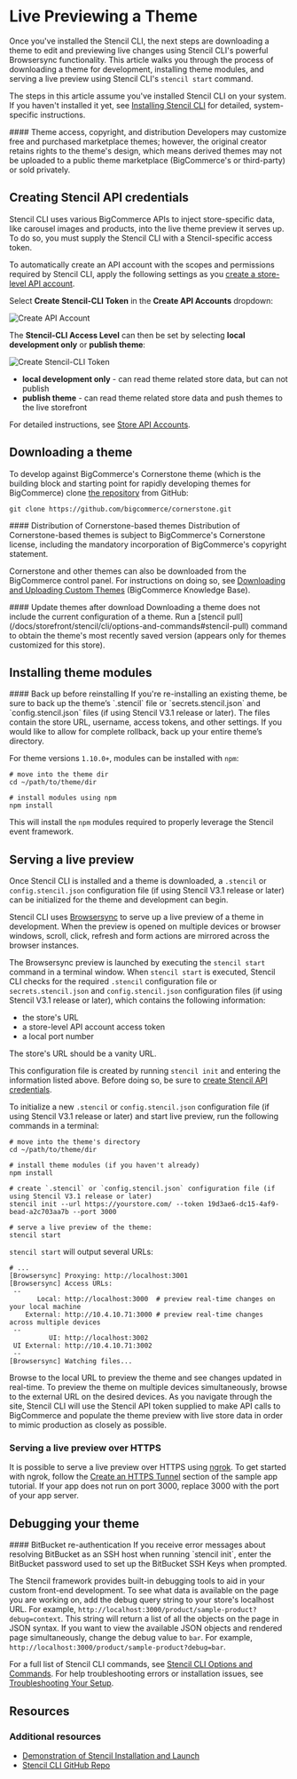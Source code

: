 # Live Previewing a Theme

Once you've installed the Stencil CLI, the next steps are downloading a theme to edit and previewing live changes using Stencil CLI's powerful Browsersync functionality. This article walks you through the process of downloading a theme for development, installing theme modules, and serving a live preview using Stencil CLI's `stencil start` command.

The steps in this article assume you've installed Stencil CLI on your system. If you haven't installed it yet, see [Installing Stencil CLI](/docs/storefront/stencil/cli/install) for detailed, system-specific instructions.

<Callout type="warning">
 #### Theme access, copyright, and distribution
Developers may customize free and purchased marketplace themes; however, the original creator retains rights to the theme's design, which means derived themes may not be uploaded to a public theme marketplace (BigCommerce's or third-party) or sold privately.
 </Callout>

## Creating Stencil API credentials

Stencil CLI uses various BigCommerce APIs to inject store-specific data, like carousel images and products, into the live theme preview it serves up. To do so, you must supply the Stencil CLI with a Stencil-specific access token. 

To automatically create an API account with the scopes and permissions required by Stencil CLI, apply the following settings as you [create a store-level API account](/docs/start/authentication/api-accounts#creating-store-level-api-accounts). 

Select **Create Stencil-CLI Token** in the **Create API Accounts** dropdown:

![Create API Account](https://raw.githubusercontent.com/bigcommerce/dev-docs/master/assets/images/create-api-account.png "Create API Account")

The **Stencil-CLI Access Level** can then be set by selecting **local development only** or **publish theme**:

![Create Stencil-CLI Token](https://raw.githubusercontent.com/bigcommerce/dev-docs/master/assets/images/create-stencil-cli-token.png "Create Stencil-CLI Token")

* **local development only** - can read theme related store data, but can not publish
* **publish theme** - can read theme related store data and push themes to the live storefront

For detailed instructions, see [Store API Accounts](https://support.bigcommerce.com/s/article/Store-API-Accounts).

## Downloading a theme

To develop against BigCommerce's Cornerstone theme (which is the building block and starting point for rapidly developing themes for BigCommerce) clone [the repository](https://github.com/bigcommerce/cornerstone) from GitHub:

```shell copy
git clone https://github.com/bigcommerce/cornerstone.git
```

<Callout type="warning">
 #### Distribution of Cornerstone-based themes
 Distribution of Cornerstone-based themes is subject to BigCommerce's Cornerstone license, including the mandatory incorporation of BigCommerce's copyright statement.
 </Callout>

Cornerstone and other themes can also be downloaded from the BigCommerce control panel. For instructions on doing so, see [Downloading and Uploading Custom Themes](https://support.bigcommerce.com/s/article/Stencil-Themes#download-upload) (BigCommerce Knowledge Base). 

<Callout type="info">
 #### Update themes after download  
 Downloading a theme does not include the current configuration of a theme. Run a [stencil pull](/docs/storefront/stencil/cli/options-and-commands#stencil-pull) command to obtain the theme's most recently saved version (appears only for themes customized for this store).
&nbsp;
 </Callout>

## Installing theme modules

<Callout type="warning">
 #### Back up before reinstalling
 If you're re-installing an existing theme, be sure to back up the theme’s `.stencil` file or `secrets.stencil.json` and `config.stencil.json` files (if using Stencil V3.1 release or later). The files contain the store URL, username, access tokens, and other settings. If you would like to allow for complete rollback, back up your entire theme’s directory.
 </Callout>

For theme versions `1.10.0+`, modules can be installed with `npm`:

```shell copy showLineNumbers
# move into the theme dir
cd ~/path/to/theme/dir

# install modules using npm
npm install
```

This will install the `npm` modules required to properly leverage the Stencil event framework.

## Serving a live preview

Once Stencil CLI is installed and a theme is downloaded, a `.stencil` or `config.stencil.json` configuration file (if using Stencil V3.1 release or later) can be initialized for the theme and development can begin.

Stencil CLI uses [Browsersync](https://github.com/bigcommerce/browser-sync) to serve up a live preview of a theme in development. When the preview is opened on multiple devices or browser windows, scroll, click, refresh and form actions are mirrored across the browser instances.

The Browsersync preview is launched by executing the `stencil start` command in a terminal window. When `stencil start` is executed, Stencil CLI checks for the required `.stencil` configuration file or `secrets.stencil.json` and `config.stencil.json` configuration files (if using Stencil V3.1 release or later), which contains the following information:
* the store's URL
* a store-level API account access token
* a local port number


<Callout type="info">
 The store's URL should be a vanity URL.
 </Callout>

This configuration file is created by running `stencil init` and entering the information listed above. Before doing so, be sure to [create Stencil API credentials](#creating-stencil-api-credentials).

To initialize a new `.stencil` or `config.stencil.json` configuration file (if using Stencil V3.1 release or later) and start live preview, run the following commands in a terminal:

```shell showLineNumbers copy
# move into the theme's directory
cd ~/path/to/theme/dir

# install theme modules (if you haven't already)
npm install

# create `.stencil` or `config.stencil.json` configuration file (if using Stencil V3.1 release or later)
stencil init --url https://yourstore.com/ --token 19d3ae6-dc15-4af9-bead-a2c703aa7b --port 3000

# serve a live preview of the theme:
stencil start
```

`stencil start` will output several URLs:

```shell showLineNumbers copy
# ...
[Browsersync] Proxying: http://localhost:3001
[Browsersync] Access URLs:
 --
       Local: http://localhost:3000  # preview real-time changes on your local machine
    External: http://10.4.10.71:3000 # preview real-time changes across multiple devices
 --
          UI: http://localhost:3002
 UI External: http://10.4.10.71:3002
 --
[Browsersync] Watching files...
```

Browse to the local URL to preview the theme and see changes updated in real-time. To preview the theme on multiple devices simultaneously, browse to the external URL on the desired devices. As you navigate through the site, Stencil CLI will use the Stencil API token supplied to make API calls to BigCommerce and populate the theme preview with live store data in order to mimic production as closely as possible.

### Serving a live preview over HTTPS 

It is possible to serve a live preview over HTTPS using [ngrok](https://ngrok.com/docs). To get started with ngrok, follow the [Create an HTTPS Tunnel](/docs/integrations/apps/tutorial/nextjs-connect#create-an-https-tunnel) section of the sample app tutorial. If your app does not run on port 3000, replace 3000 with the port of your app server.

## Debugging your theme

<Callout type="info">
 #### BitBucket re-authentication
 If you receive error messages about resolving BitBucket as an SSH host when running `stencil init`, enter the BitBucket password used to set up the BitBucket SSH Keys when prompted.
 </Callout>

The Stencil framework provides built-in debugging tools to aid in your custom front-end development. To see what data is available on the page you are working on, add the debug query string to your store's localhost URL. For example, `http://localhost:3000/product/sample-product?debug=context`. This string will return a list of all the objects on the page in JSON syntax. If you want to view the available JSON objects and rendered page simultaneously, change the debug value to `bar`. For example, `http://localhost:3000/product/sample-product?debug=bar`.

For a full list of Stencil CLI commands, see [Stencil CLI Options and Commands](/docs/storefront/stencil/cli/options-and-commands). For help troubleshooting errors or installation issues, see [Troubleshooting Your Setup](/docs/storefront/stencil/cli/unexpected-behavior).



## Resources

### Additional resources
* [Demonstration of Stencil Installation and Launch](https://bigcommerce.wistia.com/medias/8camrxj76a)
* [Stencil CLI GitHub Repo](https://github.com/bigcommerce/stencil-cli)
